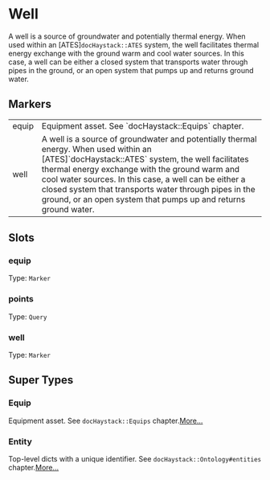 # Well
A well is a source of groundwater and potentially thermal energy.  When
used within an [ATES]`docHaystack::ATES` system, the well facilitates thermal
energy exchange with the ground warm and cool water sources. In this case, a
well can be either a closed system that transports water through pipes in the
ground, or an open system that pumps up and returns ground water.
## Markers
<table>
<tbody>
<tr>
<td className='p-2 align-top'><span className='bg-sky-200 rounded-md px-3 py-1 text-sky-700 block font-semibold text-center text-sm'>equip </span></td>
<td className='p-2 align-top'>Equipment asset. See `docHaystack::Equips` chapter.</td>
</tr>
<tr>
<td className='p-2 align-top'><span className='bg-sky-200 rounded-md px-3 py-1 text-sky-700 block font-semibold text-center text-sm'>well </span></td>
<td className='p-2 align-top'>A well is a source of groundwater and potentially thermal energy.  When used within an [ATES]`docHaystack::ATES` system, the well facilitates thermal energy exchange with the ground warm and cool water sources. In this case, a well can be either a closed system that transports water through pipes in the ground, or an open system that pumps up and returns ground water.</td>
</tr>
</tbody>
</table>

## Slots

### equip
Type: `Marker`

### points
Type: `Query`

### well
Type: `Marker`



## Super Types
### Equip
Equipment asset.
See `docHaystack::Equips` chapter.[More...](./Equip)

### Entity
Top-level dicts with a unique identifier.
See `docHaystack::Ontology#entities` chapter.[More...](./Entity)


